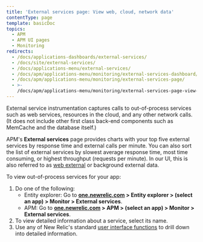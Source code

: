 ```yaml
---
title: 'External services page: View web, cloud, network data'
contentType: page
template: basicDoc
topics:
  - APM
  - APM UI pages
  - Monitoring
redirects:
  - /docs/applications-dashboards/external-services/
  - /docs/site/external-services/
  - /docs/applications-menu/external-services/
  - /docs/apm/applications-menu/monitoring/external-services-dashboard/
  - /docs/apm/applications-menu/monitoring/external-services-page/
  - >-
    /docs/apm/applications-menu/monitoring/external-services-page-view-web-cloud-network-data/
---
```


External service instrumentation captures calls to out-of-process services such as web services, resources in the cloud, and any other network calls. (It does not include other first class back-end components such as MemCache and the database itself.)

APM's **External services** page provides charts with your top five external services by response time and external calls per minute. You can also sort the list of external services by slowest average response time, most time consuming, or highest throughput (requests per minute). In our UI, this is also referred to as [web external](/docs/using-new-relic/welcome-new-relic/get-started/glossary#web-external) or background external data.

To view out-of-process services for your app:

1. Do one of the following:
   * Entity explorer: Go to **[one.newrelic.com](https://one.newrelic.com) > Entity explorer > (select an app) > Monitor > External services**.
   * APM: Go to **[one.newrelic.com](https://one.newrelic.com) > APM > (select an app) > Monitor > External services**.
2. To view detailed information about a service, select its name.
3. Use any of New Relic's standard [user interface functions](/docs/using-new-relic/user-interface-functions/view-your-data/standard-page-functions) to drill down into detailed information.
